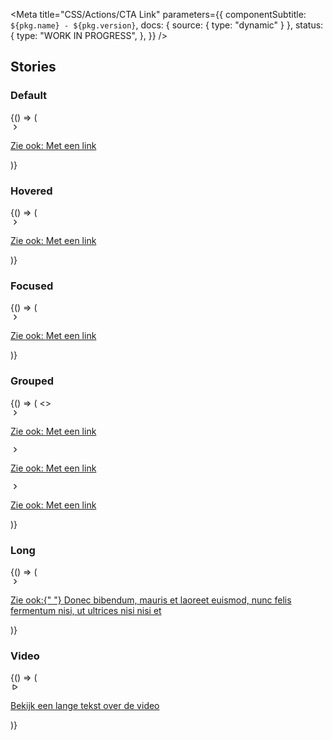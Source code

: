 

<Meta
  title="CSS/Actions/CTA Link"
  parameters={{
    componentSubtitle: `${pkg.name} - ${pkg.version}`,
    docs: { source: { type: "dynamic" } },
    status: {
      type: "WORK IN PROGRESS",
    },
  }}
/>

<Description markdown={readme} />

## Stories

### Default

<Canvas>
  <Story name="Default">
    {() => (
      <a class="denhaag-cta-link" href="#example-url" rel="nofollow noopener">
        <div class="denhaag-cta-link__dot">
          <svg
            class="denhaag-icon"
            width="1em"
            height="1em"
            viewBox="0 0 24 24"
            fill="none"
            xmlns="http://www.w3.org/2000/svg"
            aria-hidden="true"
          >
            <path
              d="M9.29289 18.7071C8.90237 18.3166 8.90237 17.6834 9.29289 17.2929L14.5858 12L9.29289 6.70711C8.90237 6.31658 8.90237 5.68342 9.29289 5.29289C9.68342 4.90237 10.3166 4.90237 10.7071 5.29289L16.7071 11.2929C17.0976 11.6834 17.0976 12.3166 16.7071 12.7071L10.7071 18.7071C10.3166 19.0976 9.68342 19.0976 9.29289 18.7071Z"
              fill="currentColor"
            />
          </svg>
        </div>
        <p class="denhaag-cta-link__excerpt">
          Zie ook: <span class="denhaag-cta-link__highlight">Met een link</span>
        </p>
      </a>
    )}
  </Story>
</Canvas>

### Hovered

<Canvas>
  <Story name="Hovered">
    {() => (
      <a class="denhaag-cta-link denhaag-cta-link--hover" href="#example-url" rel="nofollow noopener">
        <div class="denhaag-cta-link__dot">
          <svg
            class="denhaag-icon"
            width="1em"
            height="1em"
            viewBox="0 0 24 24"
            fill="none"
            xmlns="http://www.w3.org/2000/svg"
            aria-hidden="true"
          >
            <path
              d="M9.29289 18.7071C8.90237 18.3166 8.90237 17.6834 9.29289 17.2929L14.5858 12L9.29289 6.70711C8.90237 6.31658 8.90237 5.68342 9.29289 5.29289C9.68342 4.90237 10.3166 4.90237 10.7071 5.29289L16.7071 11.2929C17.0976 11.6834 17.0976 12.3166 16.7071 12.7071L10.7071 18.7071C10.3166 19.0976 9.68342 19.0976 9.29289 18.7071Z"
              fill="currentColor"
            />
          </svg>
        </div>
        <p class="denhaag-cta-link__excerpt">
          Zie ook: <span class="denhaag-cta-link__highlight">Met een link</span>
        </p>
      </a>
    )}
  </Story>
</Canvas>

### Focused

<Canvas>
  <Story name="Focused">
    {() => (
      <a class="denhaag-cta-link denhaag-cta-link--focus" href="#example-url" rel="nofollow noopener">
        <div class="denhaag-cta-link__dot">
          <svg
            class="denhaag-icon"
            width="1em"
            height="1em"
            viewBox="0 0 24 24"
            fill="none"
            xmlns="http://www.w3.org/2000/svg"
            aria-hidden="true"
          >
            <path
              d="M9.29289 18.7071C8.90237 18.3166 8.90237 17.6834 9.29289 17.2929L14.5858 12L9.29289 6.70711C8.90237 6.31658 8.90237 5.68342 9.29289 5.29289C9.68342 4.90237 10.3166 4.90237 10.7071 5.29289L16.7071 11.2929C17.0976 11.6834 17.0976 12.3166 16.7071 12.7071L10.7071 18.7071C10.3166 19.0976 9.68342 19.0976 9.29289 18.7071Z"
              fill="currentColor"
            />
          </svg>
        </div>
        <p class="denhaag-cta-link__excerpt">
          Zie ook: <span class="denhaag-cta-link__highlight">Met een link</span>
        </p>
      </a>
    )}
  </Story>
</Canvas>

### Grouped

<Canvas>
  <Story name="Grouped">
    {() => (
      <>
        <a class="denhaag-cta-link" href="#example-url" rel="nofollow noopener">
          <div class="denhaag-cta-link__dot">
            <svg
              class="denhaag-icon"
              width="1em"
              height="1em"
              viewBox="0 0 24 24"
              fill="none"
              xmlns="http://www.w3.org/2000/svg"
              aria-hidden="true"
            >
              <path
                d="M9.29289 18.7071C8.90237 18.3166 8.90237 17.6834 9.29289 17.2929L14.5858 12L9.29289 6.70711C8.90237 6.31658 8.90237 5.68342 9.29289 5.29289C9.68342 4.90237 10.3166 4.90237 10.7071 5.29289L16.7071 11.2929C17.0976 11.6834 17.0976 12.3166 16.7071 12.7071L10.7071 18.7071C10.3166 19.0976 9.68342 19.0976 9.29289 18.7071Z"
                fill="currentColor"
              />
            </svg>
          </div>
          <p class="denhaag-cta-link__excerpt">
            Zie ook: <span class="denhaag-cta-link__highlight">Met een link</span>
          </p>
        </a>
        <a class="denhaag-cta-link" href="#example-url" rel="nofollow noopener">
          <div class="denhaag-cta-link__dot">
            <svg
              class="denhaag-icon"
              width="1em"
              height="1em"
              viewBox="0 0 24 24"
              fill="none"
              xmlns="http://www.w3.org/2000/svg"
              aria-hidden="true"
            >
              <path
                d="M9.29289 18.7071C8.90237 18.3166 8.90237 17.6834 9.29289 17.2929L14.5858 12L9.29289 6.70711C8.90237 6.31658 8.90237 5.68342 9.29289 5.29289C9.68342 4.90237 10.3166 4.90237 10.7071 5.29289L16.7071 11.2929C17.0976 11.6834 17.0976 12.3166 16.7071 12.7071L10.7071 18.7071C10.3166 19.0976 9.68342 19.0976 9.29289 18.7071Z"
                fill="currentColor"
              />
            </svg>
          </div>
          <p class="denhaag-cta-link__excerpt">
            Zie ook: <span class="denhaag-cta-link__highlight">Met een link</span>
          </p>
        </a>
        <a class="denhaag-cta-link" href="#example-url" rel="nofollow noopener">
          <div class="denhaag-cta-link__dot">
            <svg
              class="denhaag-icon"
              width="1em"
              height="1em"
              viewBox="0 0 24 24"
              fill="none"
              xmlns="http://www.w3.org/2000/svg"
              aria-hidden="true"
            >
              <path
                d="M9.29289 18.7071C8.90237 18.3166 8.90237 17.6834 9.29289 17.2929L14.5858 12L9.29289 6.70711C8.90237 6.31658 8.90237 5.68342 9.29289 5.29289C9.68342 4.90237 10.3166 4.90237 10.7071 5.29289L16.7071 11.2929C17.0976 11.6834 17.0976 12.3166 16.7071 12.7071L10.7071 18.7071C10.3166 19.0976 9.68342 19.0976 9.29289 18.7071Z"
                fill="currentColor"
              />
            </svg>
          </div>
          <p class="denhaag-cta-link__excerpt">
            Zie ook: <span class="denhaag-cta-link__highlight">Met een link</span>
          </p>
        </a>
      </>
    )}
  </Story>
</Canvas>

### Long

<Canvas>
  <Story name="Long">
    {() => (
      <a class="denhaag-cta-link" href="#example-url" rel="nofollow noopener">
        <div class="denhaag-cta-link__dot">
          <svg
            class="denhaag-icon"
            width="1em"
            height="1em"
            viewBox="0 0 24 24"
            fill="none"
            xmlns="http://www.w3.org/2000/svg"
            aria-hidden="true"
          >
            <path
              d="M9.29289 18.7071C8.90237 18.3166 8.90237 17.6834 9.29289 17.2929L14.5858 12L9.29289 6.70711C8.90237 6.31658 8.90237 5.68342 9.29289 5.29289C9.68342 4.90237 10.3166 4.90237 10.7071 5.29289L16.7071 11.2929C17.0976 11.6834 17.0976 12.3166 16.7071 12.7071L10.7071 18.7071C10.3166 19.0976 9.68342 19.0976 9.29289 18.7071Z"
              fill="currentColor"
            />
          </svg>
        </div>
        <p class="denhaag-cta-link__excerpt">
          Zie ook:{" "}
          <span class="denhaag-cta-link__highlight">
            Donec bibendum, mauris et laoreet euismod, nunc felis fermentum nisi, ut ultrices nisi nisi et
          </span>
        </p>
      </a>
    )}
  </Story>
</Canvas>

### Video

<Canvas>
  <Story name="Video">
    {() => (
      <a class="denhaag-cta-link" href="#example-url" rel="nofollow noopener">
        <div class="denhaag-cta-link__dot">
          <svg
            class="denhaag-icon"
            width="1em"
            height="1em"
            viewBox="0 0 24 24"
            fill="none"
            xmlns="http://www.w3.org/2000/svg"
            aria-hidden="true"
          >
            <path
              d="M6 6.74129C6 5.19771 7.67443 4.23597 9.00774 5.01374L18.0231 10.2727C19.3461 11.0445 19.3461 12.9561 18.0231 13.7278L9.00774 18.9868C7.67443 19.7645 6 18.8028 6 17.2592V6.74129ZM17.0154 12.0003L8 6.74129V17.2592L17.0154 12.0003Z"
              fill="currentColor"
            />
          </svg>
        </div>
        <p class="denhaag-cta-link__excerpt">
          <span class="denhaag-cta-link__highlight">Bekijk</span> een lange tekst over de video
        </p>
      </a>
    )}
  </Story>
</Canvas>
